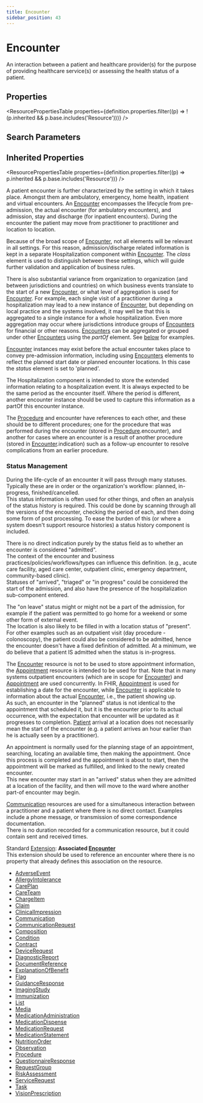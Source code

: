 ```yaml
---
title: Encounter
sidebar_position: 43
---
```


# Encounter

An interaction between a patient and healthcare provider(s) for the purpose of providing healthcare service(s) or assessing the health status of a patient.

<Tabs queryString="intro-section">
<TabItem value="schema" label="Schema" default>


## Properties


<ResourcePropertiesTable properties={definition.properties.filter((p) => !(p.inherited && p.base.includes('Resource')))} />

## Search Parameters

<SearchParamsTable searchParams={definition.searchParameters} />

## Inherited Properties

<ResourcePropertiesTable properties={definition.properties.filter((p) => p.inherited && p.base.includes('Resource'))} />

</TabItem>
  <TabItem value="usage" label="Usage">
    <div> <a name="scope"></a>  <p>  A patient encounter is further characterized by the setting in which it takes place. Amongst them are ambulatory,  emergency, home health, inpatient and virtual encounters. An <a href="/docs/api/fhir/resources/encounter">Encounter</a> encompasses the lifecycle from pre-admission,   the actual encounter (for ambulatory encounters), and admission, stay and discharge (for inpatient encounters).  During the encounter the patient may move from practitioner to practitioner and location to location. </p> <p> Because of the broad scope of <a href="/docs/api/fhir/resources/encounter">Encounter</a>, not all elements will be relevant in all settings. For this reason,  admission/discharge related information is kept in a separate Hospitalization component within <a href="/docs/api/fhir/resources/encounter">Encounter</a>.  The <i>class</i> element is used to distinguish between these settings, which will guide further validation and application of business rules. </p> <p> There is also substantial variance from organization to organization (and between jurisdictions and countries)  on which business events translate to the start of a new <a href="/docs/api/fhir/resources/encounter">Encounter</a>, or what level of aggregation is used for <a href="/docs/api/fhir/resources/encounter">Encounter</a>. For example, each single visit of a practitioner during a hospitalization may lead to a new instance of <a href="/docs/api/fhir/resources/encounter">Encounter</a>, but depending on local practice and the systems involved, it may well be that this is aggregated to a single instance for a whole hospitalization. Even more aggregation may occur where jurisdictions introduce groups of <a href="/docs/api/fhir/resources/encounter">Encounters</a> for financial or other reasons. <a href="/docs/api/fhir/resources/encounter">Encounters</a> can be aggregated or grouped under other <a href="/docs/api/fhir/resources/encounter">Encounters</a> using the <i>partOf</i> element.  See <a href="https://www.hl7.org/fhir/#examples">below</a> for examples. </p>  <p> <a href="/docs/api/fhir/resources/encounter">Encounter</a> instances may exist before the actual encounter takes place to convey pre-admission information, including using <a href="/docs/api/fhir/resources/encounter">Encounters</a> elements to reflect the planned start date or planned encounter locations. In  this case the <i>status</i> element is set to 'planned'. </p>  <p> The Hospitalization component is intended to store the extended information relating to a hospitalization event. It is always expected to be the same period as the encounter itself. Where the period is different, another encounter instance should be used to capture this information as a partOf this encounter instance. </p>  <p> The <a href="/docs/api/fhir/resources/procedure">Procedure</a> and encounter have references to each other, and these should be to different procedures; one for the procedure that was performed during the encounter (stored in <a href="/docs/api/fhir/resources/procedure">Procedure</a>.encounter), and another for cases where an encounter is a result of another procedure (stored in <a href="/docs/api/fhir/resources/encounter">Encounter</a>.indication) such as a follow-up encounter to resolve complications from an earlier procedure. </p>  <h3 class="self-link-parent"> Status Management <a href="https://www.hl7.org/fhir/encounter.html#8.11.1.1" title="link to here" class="self-link"></a></h3> <p> During the life-cycle of an encounter it will pass through many statuses. Typically these are in order or the organization's workflow: planned, in-progress, finished/cancelled.<br/> This status information is often used for other things, and often an analysis of the status history is required. This could be done by scanning through all the versions of the encounter, checking the period of each, and then doing some form of post processing. To ease the burden of this (or where a system doesn't support resource histories) a status history component is included. </p> <p> There is no direct indication purely by the status field as to whether an encounter is considered "admitted".<br/> The context of the encounter and business practices/policies/workflows/types can influence this definition. (e.g., acute care facility, aged care center, outpatient clinic, emergency department, community-based clinic).<br/> Statuses of "arrived", "triaged" or "in progress" could be considered the start of the admission, and also have the  presence of the hospitalization sub-component entered. </p> <p> The "on leave" status might or might not be a part of the admission, for example if the patient  was permitted to go home for a weekend or some other form of external event.<br/> The location is also likely to be filled in with a location status of "present".<br/> For other examples such as an outpatient visit (day procedure - colonoscopy), the patient could also be  considered to be admitted, hence the encounter doesn't have a fixed definition of admitted. At a minimum, we do believe that a patient IS admitted when the status is in-progress. </p> </div>
    </TabItem>
  <TabItem value="relationships" label="Relationships">
    <div> <a name="bnr"></a>  <p>  The <a href="/docs/api/fhir/resources/encounter">Encounter</a> resource is not to be used to store appointment information, the <a href="/docs/api/fhir/resources/appointment">Appointment</a> resource is intended to be used for that. Note that in many systems outpatient encounters (which are in scope for <a href="/docs/api/fhir/resources/encounter">Encounter</a>) and <a href="/docs/api/fhir/resources/appointment">Appointment</a> are used  concurrently. In FHIR, <a href="/docs/api/fhir/resources/appointment">Appointment</a> is used for establishing a date for the encounter, while <a href="/docs/api/fhir/resources/encounter">Encounter</a> is  applicable to information about the actual <a href="/docs/api/fhir/resources/encounter">Encounter</a>, i.e., the patient showing up.<br/> As such, an encounter in the "planned" status is not identical to the appointment that scheduled it, but it is the encounter prior to its actual occurrence, with the expectation that encounter will be updated as it progresses to completion. <a href="/docs/api/fhir/resources/patient">Patient</a> arrival at a location does not necessarily mean the start of the encounter (e.g. a patient arrives an hour earlier than he is actually seen by a practitioner). </p> <p> An appointment is normally used for the planning stage of an appointment, searching, locating an available time, then making the appointment. Once this process is completed and the appointment is about to start, then the appointment will be marked as fulfilled, and linked to the newly created encounter.<br/> This new encounter may start in an "arrived" status when they are admitted at a location of the facility, and then will move to the ward where another part-of encounter may begin. </p> <p> <a href="/docs/api/fhir/resources/communication">Communication</a> resources are used for a simultaneous interaction between a practitioner and a patient where there is no direct contact. Examples include a phone message, or transmission of some correspondence documentation.<br/> There is no duration recorded for a communication resource, but it could contain sent and received times. </p> <p> Standard <a href="/docs/api/fhir/datatypes/extension">Extension</a>: <b>Associated <a href="/docs/api/fhir/resources/encounter">Encounter</a></b><br/> This extension should be used to reference an encounter where there is no property that already defines this association on the resource. </p> </div>
    </TabItem>
  
  <TabItem value="referencedBy" label="Referenced By">
    <ul><li><a href="/docs/api/fhir/resources/adverseevent">AdverseEvent</a></li>
<li><a href="/docs/api/fhir/resources/allergyintolerance">AllergyIntolerance</a></li>
<li><a href="/docs/api/fhir/resources/careplan">CarePlan</a></li>
<li><a href="/docs/api/fhir/resources/careteam">CareTeam</a></li>
<li><a href="/docs/api/fhir/resources/chargeitem">ChargeItem</a></li>
<li><a href="/docs/api/fhir/resources/claim">Claim</a></li>
<li><a href="/docs/api/fhir/resources/clinicalimpression">ClinicalImpression</a></li>
<li><a href="/docs/api/fhir/resources/communication">Communication</a></li>
<li><a href="/docs/api/fhir/resources/communicationrequest">CommunicationRequest</a></li>
<li><a href="/docs/api/fhir/resources/composition">Composition</a></li>
<li><a href="/docs/api/fhir/resources/condition">Condition</a></li>
<li><a href="/docs/api/fhir/resources/contract">Contract</a></li>
<li><a href="/docs/api/fhir/resources/devicerequest">DeviceRequest</a></li>
<li><a href="/docs/api/fhir/resources/diagnosticreport">DiagnosticReport</a></li>
<li><a href="/docs/api/fhir/resources/documentreference">DocumentReference</a></li>
<li><a href="/docs/api/fhir/resources/explanationofbenefit">ExplanationOfBenefit</a></li>
<li><a href="/docs/api/fhir/resources/flag">Flag</a></li>
<li><a href="/docs/api/fhir/resources/guidanceresponse">GuidanceResponse</a></li>
<li><a href="/docs/api/fhir/resources/imagingstudy">ImagingStudy</a></li>
<li><a href="/docs/api/fhir/resources/immunization">Immunization</a></li>
<li><a href="/docs/api/fhir/resources/list">List</a></li>
<li><a href="/docs/api/fhir/resources/media">Media</a></li>
<li><a href="/docs/api/fhir/resources/medicationadministration">MedicationAdministration</a></li>
<li><a href="/docs/api/fhir/resources/medicationdispense">MedicationDispense</a></li>
<li><a href="/docs/api/fhir/resources/medicationrequest">MedicationRequest</a></li>
<li><a href="/docs/api/fhir/resources/medicationstatement">MedicationStatement</a></li>
<li><a href="/docs/api/fhir/resources/nutritionorder">NutritionOrder</a></li>
<li><a href="/docs/api/fhir/resources/observation">Observation</a></li>
<li><a href="/docs/api/fhir/resources/procedure">Procedure</a></li>
<li><a href="/docs/api/fhir/resources/questionnaireresponse">QuestionnaireResponse</a></li>
<li><a href="/docs/api/fhir/resources/requestgroup">RequestGroup</a></li>
<li><a href="/docs/api/fhir/resources/riskassessment">RiskAssessment</a></li>
<li><a href="/docs/api/fhir/resources/servicerequest">ServiceRequest</a></li>
<li><a href="/docs/api/fhir/resources/task">Task</a></li>
<li><a href="/docs/api/fhir/resources/visionprescription">VisionPrescription</a></li></ul>
    </TabItem>

</Tabs>
